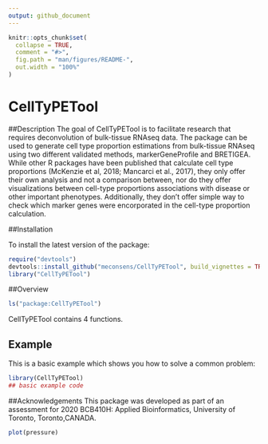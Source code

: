 ```yaml
---
output: github_document
---
```


<!-- README.md is generated from README.Rmd. Please edit that file -->

```r
knitr::opts_chunk$set(
  collapse = TRUE,
  comment = "#>",
  fig.path = "man/figures/README-",
  out.width = "100%"
)
```

# CellTyPETool

<!-- badges: start -->
<!-- badges: end -->


##Description
The goal of CellTyPETool is to facilitate research that requires deconvolution of bulk-tissue RNAseq data. The package can be used to generate cell type proportion estimations from bulk-tissue RNAseq using two different validated methods, markerGeneProfile and BRETIGEA.
While other R packages have been published that calculate cell type proportions (McKenzie et al, 2018; Mancarci et al., 2017), they only offer their own analysis and not a comparison between, nor do they offer visualizations between cell-type proportions associations with disease or other important phenotypes.
Additionally, they don’t offer simple way to check which marker genes were encorporated in the cell-type proportion calculation.


##Installation

To install the latest version of the package:

``` r
require("devtools")
devtools::install_github("meconsens/CellTyPETool", build_vignettes = TRUE)
library("CellTyPETool")
```

##Overview
```r
ls("package:CellTyPETool")
```
CellTyPETool contains 4 functions.

## Example

This is a basic example which shows you how to solve a common problem:

```r
library(CellTyPETool)
## basic example code
```


##Acknowledgements
This package was developed as part of an assessment for 2020 BCB410H: Applied Bioinformatics, University of Toronto, Toronto,CANADA.


```r
plot(pressure)
```

